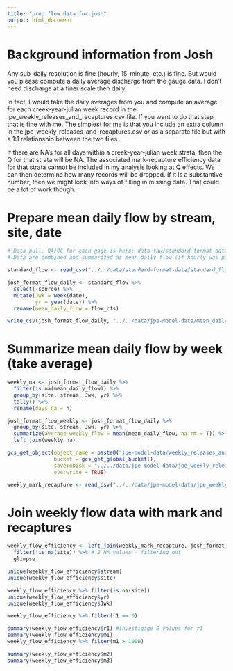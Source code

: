 ```yaml
---
title: "prep flow data for josh"
output: html_document
---
```


# Background information from Josh

Any sub-daily resolution is fine (hourly, 15-minute, etc.) is fine. But would you please compute a daily average discharge from the gauge data. I don’t need discharge at a finer scale then daily.

In fact, I would take the daily averages from you and compute an average for each creek-year-julian week record in the jpe_weekly_releases_and_recaptures.csv file. If you want to do that step that is fine with me. The simplest for me is that you include an extra column in the jpe_weekly_releases_and_recaptures.csv or as a separate file but with a 1:1 relationship between the two files.

If there are NA’s for all days within a creek-year-julian week strata, then the Q for that strata will be NA. The associated mark-recapture efficiency data for that strata cannot be included in my analysis looking at Q effects. We can then determine how many records will be dropped. If it is a substantive number, then we might look into ways of filling in missing data. That could be a lot of work though.

# Prepare mean daily flow by stream, site, date

```r

# Data pull, QA/QC for each gage is here: data-raw/standard-format-data-prep/flow_data_prep.Rmd
# Data are combined and summarized as mean daily flow (if hourly was pulled): data-raw/standard-format-data-prep/combine_flow_data.Rmd

standard_flow <- read_csv("../../data/standard-format-data/standard_flow.csv")

josh_format_flow_daily <- standard_flow %>%
  select(-source) %>%
  mutate(Jwk = week(date),
         yr = year(date)) %>%
  rename(mean_daily_flow = flow_cfs)

write_csv(josh_format_flow_daily, "../../data/jpe-model-data/mean_daily_flow.csv")
```

# Summarize mean daily flow by week (take average)

```r
weekly_na <- josh_format_flow_daily %>%
  filter(is.na(mean_daily_flow)) %>%
  group_by(site, stream, Jwk, yr) %>%
  tally() %>%
  rename(days_na = n)

josh_format_flow_weekly <- josh_format_flow_daily %>%
  group_by(site, stream, Jwk, yr) %>%
  summarize(average_weekly_flow = mean(mean_daily_flow, na.rm = T)) %>%
  left_join(weekly_na)

```

```r
gcs_get_object(object_name = paste0("jpe-model-data/weekly_releases_and_recaptures.csv"),
               bucket = gcs_get_global_bucket(),
               saveToDisk = "../../data/jpe-model-data/jpe_weekly_releases_and_recaptures.csv",
               overwrite = TRUE)

weekly_mark_recapture <- read_csv("../../data/jpe-model-data/jpe_weekly_releases_and_recaptures.csv")
```


# Join weekly flow data with mark and recaptures

```r
weekly_flow_efficiency <- left_join(weekly_mark_recapture, josh_format_flow_weekly) %>% 
  filter(!is.na(site)) %>% # 2 NA values - filtering out 
  glimpse

```
```r
unique(weekly_flow_efficiency$stream)
unique(weekly_flow_efficiency$site)

weekly_flow_efficiency %>% filter(is.na(site))
unique(weekly_flow_efficiency$yr)
unique(weekly_flow_efficiency$Jwk)

weekly_flow_efficiency %>% filter(r1 == 0)

summary(weekly_flow_efficiency$r1) #investigage 0 values for r1
summary(weekly_flow_efficiency$m1)
weekly_flow_efficiency %>% filter(m1 > 1000)

summary(weekly_flow_efficiency$m2)
summary(weekly_flow_efficiency$m3)
```
